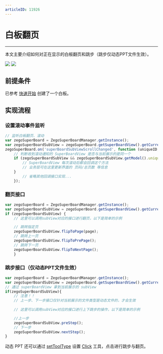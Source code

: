 ```yaml
---
articleID: 11926
---
```


# 白板翻页

- - -

本文主要介绍如何对正在显示的白板翻页和跳步（跳步仅动态PPT文件生效）。

<Frame width="512" height="auto" caption=""><img src="https://storage.zego.im/sdk-doc/Pics/WhiteboardView/filppage.gif" /></Frame>

<Frame width="512" height="auto" caption=""><img src="https://storage.zego.im/sdk-doc/Pics/WhiteboardView/step.gif" /></Frame>

## 前提条件

已参考 [快速开始](../quick-start/create-white-board.mdx) 创建了一个白板。

## 实现流程

### 设置滚动事件监听
```javascript
// 监听白板翻页、滚动
var zegoSuperBoard = ZegoSuperBoardManager.getInstance();
var zegoSuperBoardSubView = zegoSuperBoard.getSuperBoardView().getCurrentSuperBoardSubView();
zegoSuperBoard.on('superBoardSubViewScrollChanged', function (uniqueID, page, step) {
    // 判断收到滚动通知的 SuperBoardView 是否与当前展示的是同一个
    if (zegoSuperBoardSubView && zegoSuperBoardSubView.getModel().uniqueID == uniqueID) {
        // SuperBoardView 每次滚动后都会回调这个方法
        // 业务层可在这里更新界面的 页码/总页数 等信息
    }
        // 省略其他回调接口实现...
    });
```
 

### 翻页接口
```javascript
var zegoSuperBoard = ZegoSuperBoardManager.getInstance();
var zegoSuperBoardSubView = zegoSuperBoard.getSuperBoardView().getCurrentSuperBoardSubView();
if (zegoSuperBoardSubView) {
    // 这里可以调用subView对应的接口进行翻页，以下是简单的示例

    // 跳转指定页
    zegoSuperBoardSubView.flipToPage(page);
    // 跳转上一页
    zegoSuperBoardSubView.flipToPrePage();
    // 跳转下一页
    zegoSuperBoardSubView.flipToNextPage();
    }
```

### 跳步接口（仅动态PPT文件生效）
```javascript
var zegoSuperBoard = ZegoSuperBoardManager.getInstance();
var zegoSuperBoardSubView = zegoSuperBoard.getSuperBoardView().getCurrentSuperBoardSubView();
// 通过 superBoardView 拿到当前展示的 subView
if(zegoSuperBoardSubView){
    // 注意！！
    // 上一步、下一步接口仅针对当前展示的文件类型是动态文件的，才会生效
        
    // 这里可以调用subView对应的接口进行上下跳步的操作，以下是简单的示例

    //上一步
    zegoSuperBoardSubView.preStep();
    // 下一步
    zegoSuperBoardSubView.nextStep();
}
```
动态 PPT 还可以通过 [setToolType](@setToolType) 设置 [Click](@Click) 工具，点击进行跳步与翻页。
